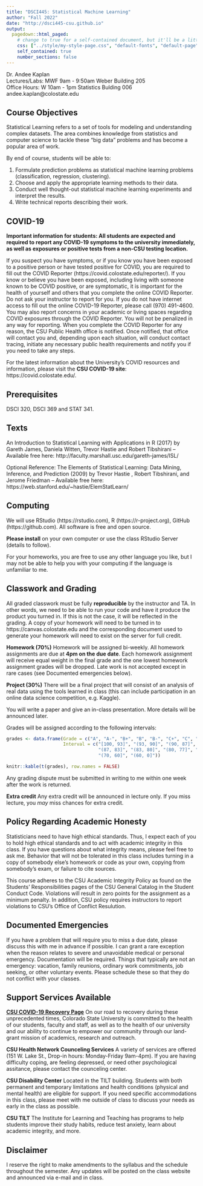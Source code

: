 ```yaml
---
title: "DSCI445: Statistical Machine Learning"
author: "Fall 2022"
date: "http://dsci445-csu.github.io"
output:
  pagedown::html_paged:
    # change to true for a self-contained document, but it'll be a litte slower for Pandoc to render
    css: ["../style/my-style-page.css", "default-fonts", "default-page", "default"]
    self_contained: true
    number_sections: false
---
```


Dr. Andee Kaplan  
Lectures/Labs: MWF 9am - 9:50am Weber	Building 205  
Office Hours: W 10am - 1pm Statistics Bulding 006  
andee.kaplan@colostate.edu


## Course Objectives

Statistical Learning refers to a set of tools for modeling and understanding complex datasets. The area combines knowledge from statistics and computer science to tackle these "big data" problems and has become a popular area of work.

By end of course, students will be able to:

1. Formulate prediction problems as statistical machine learning problems (classification, regression, clustering).
1. Choose and apply the appropriate learning methods to their data.
1. Conduct well thought-out statistical machine learning experiments and interpret the results.
1. Write technical reports describing their work.

## COVID-19

**Important information for students: All students are expected and required to report any COVID-19 symptoms to the university immediately, as well as exposures or positive tests from a non-CSU testing location.** 

If you suspect you have symptoms, or if you know you have been exposed to a positive person or have tested positive for COVID, you are required to fill out the COVID Reporter (https://covid.colostate.edu/reporter/). If you know or believe you have been exposed, including living with someone known to be COVID positive, or are symptomatic, it is important for the health of yourself and others that you complete the online COVID Reporter. Do not ask your instructor to report for you. If you do not have internet access to fill out the online COVID-19 Reporter, please call (970) 491-4600. You may also report concerns in your academic or living spaces regarding COVID exposures through the COVID Reporter. You will not be penalized in any way for reporting. When you complete the COVID Reporter for any reason, the CSU Public Health office is notified. Once notified, that office will contact you and, depending upon each situation, will conduct contact tracing, initiate any necessary public health requirements and notify you if you need to take any steps. 

For the latest information about the University's COVID resources and information, please visit the **CSU COVID-19 site**: https://covid.colostate.edu/.

## Prerequisites

DSCI 320, DSCI 369 and STAT 341.

## Texts

An Introduction to Statistical Learning with Applications in R (2017) by Gareth James, Daniela Witten, Trevor Hastie and Robert Tibshirani -- Available free here: http://faculty.marshall.usc.edu/gareth-james/ISL/

Optional Reference: The Elements of Statistical Learning: Data Mining, Inference, and Prediction (2009) by Trevor Hastie , Robert Tibshirani, and Jerome Friedman -- Available free here: https://web.stanford.edu/~hastie/ElemStatLearn/

## Computing

We will use RStudio (https://rstudio.com), R (https://r-project.org), GitHub (https://github.com). All software is free and open source.

**Please install** on your own computer or use the class RStudio Server (details to follow). 

For your homeworks, you are free to use any other language you like, but I may not be able to help you with your computing if the language is unfamiliar to me.

## Classwork and Grading

All graded classwork must be fully **reproducible** by the instructor and TA. In other words, we need to be able to run your code and have it produce the product you turned in. If this is not the case, it will be reflected in the grading. A copy of your homework will need to be turned in to https://canvas.colostate.edu and the corresponding document used to generate your homework will need to exist on the server for full credit.

**Homework (70%)** Homework will be assigned bi-weekly. All homework assignments are due at **4pm on the due date**. Each homework assignment will receive equal weight in the final grade and the one lowest homework assignment grades will be dropped. Late work is not accepted except in rare cases (see Documented emergencies below).

**Project (30%)** There will be a final project that will consist of an analysis of real data using the tools learned in class (this can include participation in an online data science competition, e.g. Kaggle).

You will write a paper and give an in-class presentation. More details will be announced later. 

Grades will be assigned according to the following intervals:

```r
grades <- data.frame(Grade = c("A", "A-", "B+", "B", "B-", "C+", "C", "D", "F"),
                     Interval = c("[100, 93]", "(93, 90]", "(90, 87]", 
                                  "(87, 83]", "(83, 80]", "(80, 77]", "(77, 70]", 
                                  "(70, 60]", "(60, 0]"))

knitr::kable(t(grades), row.names = FALSE)
```

Any grading dispute must be submitted in writing to me within one week after the work is returned.

**Extra credit** Any extra credit will be announced in lecture only. If you miss lecture, you *may* miss chances for extra credit.

## Policy Regarding Academic Honesty

Statisticians need to have high ethical standards. Thus, I expect each of you to hold high ethical standards and to act with academic integrity in this class. If you have questions about what integrity means, please feel free to ask me. Behavior that will not be tolerated in this class includes turning in a copy of somebody else's homework or code as your own, copying from somebody's exam, or failure to cite sources.

This course adheres to the CSU Academic Integrity Policy as found on the Students' Responsibilities pages of the CSU General Catalog in the Student Conduct Code. Violations will result in zero points for the assignment as a minimum penalty. In addition, CSU policy requires instructors to report violations to CSU's Office of Conflict Resulution. 

## Documented Emergencies

If you have a problem that will require you to miss a due date, please discuss this with me in advance if possible. I can grant a rare exception when the reason relates to severe and unavoidable medical or personal emergency. Documentation will be required. Things that typically are not an emergency: vacation, family reunions, ordinary work commitments, job seeking, or other voluntary events. Please schedule these so that they do not conflict with your classes.

## Support Services Available

[**CSU COVID-19 Recovery Page**](https://covidrecovery.colostate.edu) On our road to recovery during these unprecedented times, Colorado State University is committed to the health of our students, faculty and staff, as well as to the health of our university and our ability to continue to empower our community through our land-grant mission of academics, research and outreach.

**CSU Health Network Counceling Services** A variety of services are offered (151 W. Lake St., Drop-in hours: Monday-Friday 9am-4pm). If you are having difficulty coping, are feeling depressed, or need other psychological assitance, please contact the counceling center.

**CSU Disability Center** Located in the TILT building. Students with both permanent and temporary limitations and health conditions (physical and mental health) are eligible for support. If you need specific accommodations in this class, please meet with me outside of class to discuss your needs as early in the class as possible.

**CSU TILT** The Institute for Learning and Teaching has programs to help students improve their study habits, reduce test anxiety, learn about academic integrity, and more.

## Disclaimer

I reserve the right to make amendments to the syllabus and the schedule throughout the semester. Any updates will be posted on the class website and announced via e-mail and in class.

